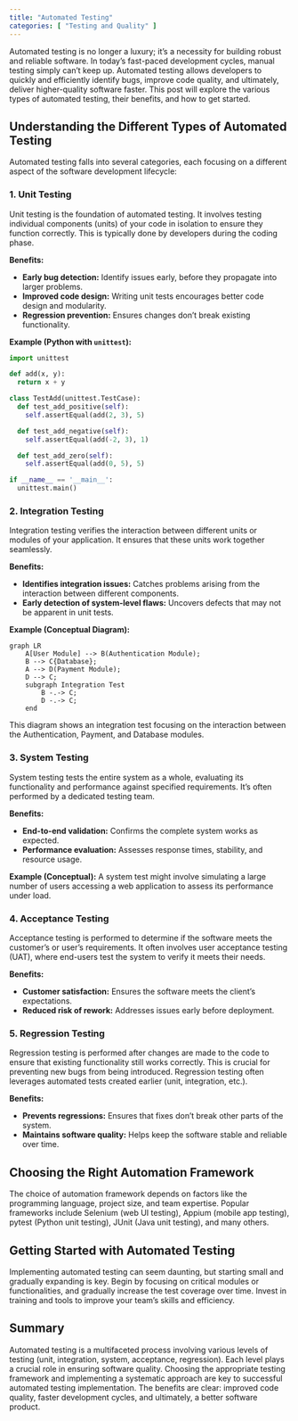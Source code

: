 ```yaml
---
title: "Automated Testing"
categories: [ "Testing and Quality" ]
---
```


Automated testing is no longer a luxury; it's a necessity for building robust and reliable software. In today's fast-paced development cycles, manual testing simply can't keep up. Automated testing allows developers to quickly and efficiently identify bugs, improve code quality, and ultimately, deliver higher-quality software faster. This post will explore the various types of automated testing, their benefits, and how to get started.

## Understanding the Different Types of Automated Testing

Automated testing falls into several categories, each focusing on a different aspect of the software development lifecycle:

### 1. Unit Testing

Unit testing is the foundation of automated testing. It involves testing individual components (units) of your code in isolation to ensure they function correctly. This is typically done by developers during the coding phase.

**Benefits:**

-   **Early bug detection:** Identify issues early, before they propagate into larger problems.
-   **Improved code design:** Writing unit tests encourages better code design and modularity.
-   **Regression prevention:** Ensures changes don't break existing functionality.

**Example (Python with `unittest`):**

``` python
import unittest

def add(x, y):
  return x + y

class TestAdd(unittest.TestCase):
  def test_add_positive(self):
    self.assertEqual(add(2, 3), 5)

  def test_add_negative(self):
    self.assertEqual(add(-2, 3), 1)

  def test_add_zero(self):
    self.assertEqual(add(0, 5), 5)

if __name__ == '__main__':
  unittest.main()
```

### 2. Integration Testing

Integration testing verifies the interaction between different units or modules of your application. It ensures that these units work together seamlessly.

**Benefits:**

-   **Identifies integration issues:** Catches problems arising from the interaction between different components.
-   **Early detection of system-level flaws:** Uncovers defects that may not be apparent in unit tests.

**Example (Conceptual Diagram):**

```mermaid
graph LR
    A[User Module] --> B(Authentication Module);
    B --> C{Database};
    A --> D(Payment Module);
    D --> C;
    subgraph Integration Test
        B -.-> C;
        D -.-> C;
    end
```

This diagram shows an integration test focusing on the interaction between the Authentication, Payment, and Database modules.

### 3. System Testing

System testing tests the entire system as a whole, evaluating its functionality and performance against specified requirements. It's often performed by a dedicated testing team.

**Benefits:**

-   **End-to-end validation:** Confirms the complete system works as expected.
-   **Performance evaluation:** Assesses response times, stability, and resource usage.

**Example (Conceptual):** A system test might involve simulating a large number of users accessing a web application to assess its performance under load.

### 4. Acceptance Testing

Acceptance testing is performed to determine if the software meets the customer's or user's requirements. It often involves user acceptance testing (UAT), where end-users test the system to verify it meets their needs.

**Benefits:**

-   **Customer satisfaction:** Ensures the software meets the client's expectations.
-   **Reduced risk of rework:** Addresses issues early before deployment.

### 5. Regression Testing

Regression testing is performed after changes are made to the code to ensure that existing functionality still works correctly. This is crucial for preventing new bugs from being introduced. Regression testing often leverages automated tests created earlier (unit, integration, etc.).

**Benefits:**

-   **Prevents regressions:** Ensures that fixes don't break other parts of the system.
-   **Maintains software quality:** Helps keep the software stable and reliable over time.

## Choosing the Right Automation Framework

The choice of automation framework depends on factors like the programming language, project size, and team expertise. Popular frameworks include Selenium (web UI testing), Appium (mobile app testing), pytest (Python unit testing), JUnit (Java unit testing), and many others.

## Getting Started with Automated Testing

Implementing automated testing can seem daunting, but starting small and gradually expanding is key. Begin by focusing on critical modules or functionalities, and gradually increase the test coverage over time. Invest in training and tools to improve your team's skills and efficiency.

## Summary

Automated testing is a multifaceted process involving various levels of testing (unit, integration, system, acceptance, regression). Each level plays a crucial role in ensuring software quality. Choosing the appropriate testing framework and implementing a systematic approach are key to successful automated testing implementation. The benefits are clear: improved code quality, faster development cycles, and ultimately, a better software product.